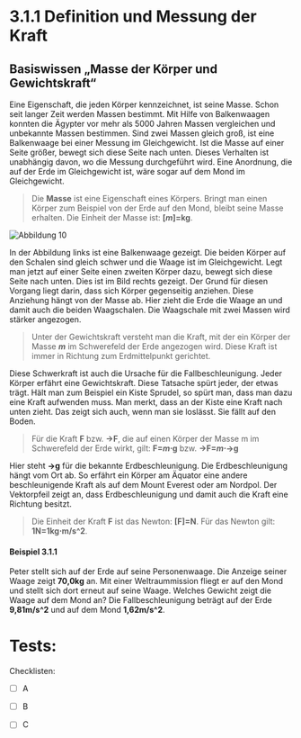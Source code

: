 # **3.1.1 Definition und Messung der Kraft**

## **Basiswissen „Masse der Körper und Gewichtskraft“**

Eine Eigenschaft, die jeden Körper kennzeichnet, ist seine Masse. Schon seit langer Zeit werden Massen bestimmt. Mit Hilfe von Balkenwaagen konnten die Ägypter vor mehr als 5000 Jahren Massen vergleichen und unbekannte Massen bestimmen. Sind zwei Massen gleich groß, ist eine Balkenwaage bei einer Messung im Gleichgewicht. Ist die Masse auf einer Seite größer, bewegt sich diese Seite nach unten. Dieses Verhalten ist unabhängig davon, wo die Messung durchgeführt wird. Eine Anordnung, die auf der Erde im Gleichgewicht ist, wäre sogar auf dem Mond im Gleichgewicht.

> Die **Masse** ist eine Eigenschaft eines Körpers. Bringt man einen Körper zum Beispiel von der Erde auf den Mond, bleibt seine Masse erhalten. Die Einheit der Masse ist: **[_m_]=kg**.

![Abbildung 10](https://lx3.mint-kolleg.kit.edu/onlinekursphysik/html/1.3.1/Physikkurs/kraefte_definitionmessung/images/WaageGGundnGG.png "Abbildung 10: Waage im Gleichgewicht und im Nichtgleichgewicht (C)")

In der Abbildung links ist eine Balkenwaage gezeigt. Die beiden Körper auf den Schalen sind gleich schwer und die Waage ist im Gleichgewicht. Legt man jetzt auf einer Seite einen zweiten Körper dazu, bewegt sich diese Seite nach unten. Dies ist im Bild rechts gezeigt. Der Grund für diesen Vorgang liegt darin, dass sich Körper gegenseitig anziehen. Diese Anziehung hängt von der Masse ab. Hier zieht die Erde die Waage an und damit auch die beiden Waagschalen. Die Waagschale mit zwei Massen wird stärker angezogen.

> Unter der Gewichtskraft versteht man die Kraft, mit der ein Körper der Masse _**m**_ im Schwerefeld der Erde angezogen wird. Diese Kraft ist immer in Richtung zum Erdmittelpunkt gerichtet.

Diese Schwerkraft ist auch die Ursache für die Fallbeschleunigung. Jeder Körper erfährt eine Gewichtskraft. Diese Tatsache spürt jeder, der etwas trägt. Hält man zum Beispiel ein Kiste Sprudel, so spürt man, dass man dazu eine Kraft aufwenden muss. Man merkt, dass an der Kiste eine Kraft nach unten zieht. Das zeigt sich auch, wenn man sie loslässt. Sie fällt auf den Boden.

> Für die Kraft **F** bzw. **→F**, die auf einen Körper der Masse m im Schwerefeld der Erde wirkt, gilt: **F=_m_⋅g** bzw. **→F=_m_⋅→g**

Hier steht **→g** für die bekannte Erdbeschleunigung. Die Erdbeschleunigung hängt vom Ort ab. So erfährt ein Körper am Äquator eine andere beschleunigende Kraft als auf dem Mount Everest oder am Nordpol. Der Vektorpfeil zeigt an, dass Erdbeschleunigung und damit auch die Kraft eine Richtung besitzt.

> Die Einheit der Kraft **F** ist das Newton: **[F]=N**. Für das Newton gilt: **1N=1kg⋅m/s^2**.

#### Beispiel 3.1.1

Peter stellt sich auf der Erde auf seine Personenwaage. Die Anzeige seiner Waage zeigt **70,0kg** an. Mit einer Weltraummission fliegt er auf den Mond und stellt sich dort erneut auf seine Waage. Welches Gewicht zeigt die Waage auf dem Mond an?
Die Fallbeschleunigung beträgt auf der Erde **9,81m/s^2** und auf dem Mond **1,62m/s^2**.


# Tests:

Checklisten:
- [ ] A
- [ ] B
- [ ] C











